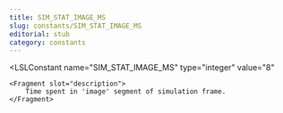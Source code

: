 ```yaml
---
title: SIM_STAT_IMAGE_MS
slug: constants/SIM_STAT_IMAGE_MS
editorial: stub
category: constants
---
```


<LSLConstant
	name="SIM_STAT_IMAGE_MS"
	type="integer"
	value="8"
>
	<Fragment slot="description">
		Time spent in 'image' segment of simulation frame.
	</Fragment>
</LSLConstant>
